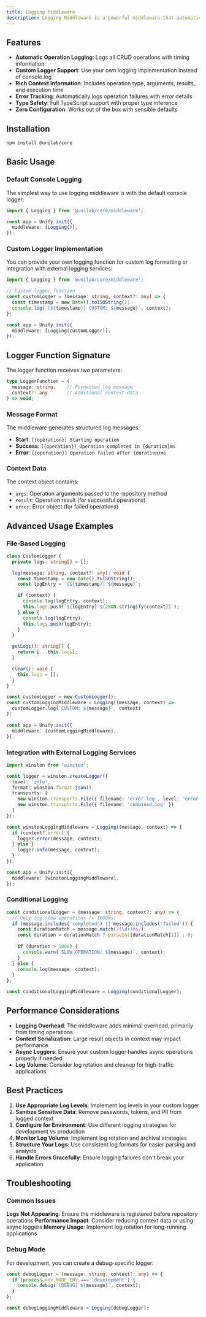 ```yaml
---
title: Logging Middleware
description: Logging Middleware is a powerful middleware that automatically logs all repository operations including execution time, arguments, results, and error information. It provides detailed insights into your application's data access patterns and helps with debugging and monitoring.
---
```


## Features

- **Automatic Operation Logging**: Logs all CRUD operations with timing information
- **Custom Logger Support**: Use your own logging implementation instead of console.log
- **Rich Context Information**: Includes operation type, arguments, results, and execution time
- **Error Tracking**: Automatically logs operation failures with error details
- **Type Safety**: Full TypeScript support with proper type inference
- **Zero Configuration**: Works out of the box with sensible defaults

## Installation

```bash
npm install @unilab/core
```

## Basic Usage

### Default Console Logging

The simplest way to use logging middleware is with the default console logger:

```typescript
import { Logging } from '@unilab/core/middleware';

const app = Unify.init({
  middleware: [Logging()],
});

```

### Custom Logger Implementation

You can provide your own logging function for custom log formatting or integration with external logging services:

```typescript
import { Logging } from '@unilab/core/middleware';

// Custom logger function
const customLogger = (message: string, context?: any) => {
  const timestamp = new Date().toISOString();
  console.log(`[${timestamp}] CUSTOM: ${message}`, context);
};

const app = Unify.init({
  middleware: [Logging(customLogger)],
});
```

## Logger Function Signature

The logger function receives two parameters:

```typescript
type LoggerFunction = (
  message: string,    // Formatted log message
  context?: any       // Additional context data
) => void;
```

### Message Format

The middleware generates structured log messages:
- **Start**: `[{operation}] Starting operation`
- **Success**: `[{operation}] Operation completed in {duration}ms`
- **Error**: `[{operation}] Operation failed after {duration}ms`

### Context Data

The context object contains:
- `args`: Operation arguments passed to the repository method
- `result`: Operation result (for successful operations)
- `error`: Error object (for failed operations)

## Advanced Usage Examples

### File-Based Logging

```typescript
class CustomLogger {
  private logs: string[] = [];

  log(message: string, context?: any): void {
    const timestamp = new Date().toISOString();
    const logEntry = `[${timestamp}] ${message}`;

    if (context) {
      console.log(logEntry, context);
      this.logs.push(`${logEntry} ${JSON.stringify(context)}`);
    } else {
      console.log(logEntry);
      this.logs.push(logEntry);
    }
  }

  getLogs(): string[] {
    return [...this.logs];
  }

  clear(): void {
    this.logs = [];
  }
}

const customLogger = new CustomLogger();
const customLoggingMiddleware = Logging((message, context) =>
  customLogger.log(`CUSTOM: ${message}`, context)
);

const app = Unify.init({
  middleware: [customLoggingMiddleware],
});
```

### Integration with External Logging Services

```typescript
import winston from 'winston';

const logger = winston.createLogger({
  level: 'info',
  format: winston.format.json(),
  transports: [
    new winston.transports.File({ filename: 'error.log', level: 'error' }),
    new winston.transports.File({ filename: 'combined.log' })
  ]
});

const winstonLoggingMiddleware = Logging((message, context) => {
  if (context?.error) {
    logger.error(message, context);
  } else {
    logger.info(message, context);
  }
});

const app = Unify.init({
  middleware: [winstonLoggingMiddleware],
});
```

### Conditional Logging

```typescript
const conditionalLogger = (message: string, context?: any) => {
  // Only log slow operations (> 1000ms)
  if (message.includes('completed') || message.includes('failed')) {
    const durationMatch = message.match(/(\d+)ms/);
    const duration = durationMatch ? parseInt(durationMatch[1]) : 0;
    
    if (duration > 1000) {
      console.warn(`SLOW OPERATION: ${message}`, context);
    }
  } else {
    console.log(message, context);
  }
};

const conditionalLoggingMiddleware = Logging(conditionalLogger);
```

## Performance Considerations

- **Logging Overhead**: The middleware adds minimal overhead, primarily from timing operations
- **Context Serialization**: Large result objects in context may impact performance
- **Async Loggers**: Ensure your custom logger handles async operations properly if needed
- **Log Volume**: Consider log rotation and cleanup for high-traffic applications

## Best Practices

1. **Use Appropriate Log Levels**: Implement log levels in your custom logger
2. **Sanitize Sensitive Data**: Remove passwords, tokens, and PII from logged context
3. **Configure for Environment**: Use different logging strategies for development vs production
4. **Monitor Log Volume**: Implement log rotation and archival strategies
5. **Structure Your Logs**: Use consistent log formats for easier parsing and analysis
6. **Handle Errors Gracefully**: Ensure logging failures don't break your application

## Troubleshooting

### Common Issues

**Logs Not Appearing**: Ensure the middleware is registered before repository operations
**Performance Impact**: Consider reducing context data or using async loggers
**Memory Usage**: Implement log rotation for long-running applications

### Debug Mode

For development, you can create a debug-specific logger:

```typescript
const debugLogger = (message: string, context?: any) => {
  if (process.env.NODE_ENV === 'development') {
    console.debug(`[DEBUG] ${message}`, context);
  }
};

const debugLoggingMiddleware = Logging(debugLogger);
```

```typescript
